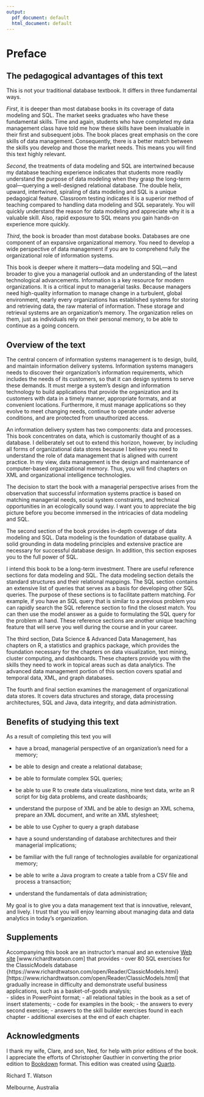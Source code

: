 ```yaml
---
output:
  pdf_document: default
  html_document: default
---
```

# Preface {.unnumbered}

## The pedagogical advantages of this text {.unnumbered}

This is not your traditional database textbook. It differs in three
fundamental ways.

*First*, it is deeper than most database books in its coverage of data
modeling and SQL. The market seeks graduates who have these fundamental
skills. Time and again, students who have completed my data management
class have told me how these skills have been invaluable in their first
and subsequent jobs. The book places great emphasis on the
core skills of data management. Consequently, there is a
better match between the skills you develop and those the market
needs. This means you will find this text highly relevant.

*Second*, the treatments of data modeling and SQL are intertwined
because my database teaching experience indicates that students more
readily understand the purpose of data modeling when they grasp the
long-term goal---querying a well-designed relational database. The
double helix, upward, intertwined, spiraling of data modeling and SQL is
a unique pedagogical feature. Classroom testing indicates it is a
superior method of teaching compared to handling data modeling and SQL
separately. You will quickly understand the reason for data modeling and
appreciate why it is a valuable skill. Also, rapid exposure to SQL means
you gain hands-on experience more quickly.

*Third*, the book is broader than most database books. Databases are one
component of an expansive organizational memory. You need to develop a wide perspective of data management if you are to comprehend fully the organizational role of information
systems.

This book is deeper where it matters---data modeling and
SQL---and broader to give you a managerial outlook and an
understanding of the latest technological advancements. Information is a
key resource for modern organizations. It is a critical input to
managerial tasks. Because managers need high-quality information to
manage change in a turbulent, global environment, nearly every organizations
has established systems for storing and retrieving data, the raw
material of information. These storage and retrieval systems are an
organization's memory. The organization relies on them, just as
individuals rely on their personal memory, to be able to continue as a
going concern.

## Overview of the text {.unnumbered}

The central concern of information systems management is to design,
build, and maintain information delivery systems. Information systems
managers needs to discover their organization's information
requirements, which includes the needs of its customers, so that it can
design systems to serve these demands. It must merge a system's design
and information technology to build applications that provide the
organization and its customers with data in a timely manner, appropriate
formats, and at convenient locations. Furthermore, it must manage
applications so they evolve to meet changing needs, continue to operate
under adverse conditions, and are protected from unauthorized access.

An information delivery system has two components: data and processes.
This book concentrates on data, which is customarily thought of as a
database. I deliberately set out to extend this horizon, however, by
including all forms of organizational data stores because I believe
you need to understand the role of data management that is aligned
with current practice. In my view, data management is the design and
maintenance of computer-based organizational memory. Thus, you will find
chapters on XML and organizational intelligence technologies.

The decision to start the book with a managerial perspective arises from
the observation that successful information systems practice is based on
matching managerial needs, social system constraints, and technical
opportunities in an ecologically sound way. I want you to appreciate
the big picture before you become immersed in the intricacies of data
modeling and SQL.

The second section of the book provides in-depth coverage of data
modeling and SQL. Data modeling is the foundation of database quality. A
solid grounding in data modeling principles and extensive practice are
necessary for successful database design. In addition, this section
exposes you to the full power of SQL.

I intend this book to be a long-term investment. There are useful
reference sections for data modeling and SQL. The data modeling section
details the standard structures and their relational mappings. The SQL
section contains an extensive list of queries that serves as a basis for
developing other SQL queries. The purpose of these sections is to
facilitate pattern matching. For example, if you have an SQL query
that is similar to a previous problem you can rapidly search the SQL
reference section to find the closest match. You can then use
the model answer as a guide to formulating the SQL query for the problem
at hand. These reference sections are another unique teaching feature
that will serve you well during the course and in your career.

The third section, Data Science & Advanced Data Management, has chapters on R, a statistics and graphics package,
which provides the foundation necessary for the chapters on data
visualization, text mining, cluster computing, and dashboards. These
chapters provide you with the skills they need to work in
topical areas such as data analytics. The  advanced data management portion of this section covers spatial and temporal data, XML, and graph databases.

The fourth and final section examines the management of organizational
data stores. It covers data structures and storage, data processing
architectures, SQL and Java, data integrity, and data administration.

## Benefits of studying this text {.unnumbered}

As a result of completing this text you will

-   have a broad, managerial perspective of an organization's need for a
    memory;

-   be able to design and create a relational database;

-   be able to formulate complex SQL queries;

-   be able to use R to create data visualizations, mine text data,
    write an R script for big data problems, and create dashboards;

-   understand the purpose of XML and be able to design an XML schema,
    prepare an XML document, and write an XML stylesheet;

-   be able to use Cypher to query a graph database

-   have a sound understanding of database architectures and their
    managerial implications;

-   be familiar with the full range of technologies available for
    organizational memory;

-   be able to write a Java program to create a table from a CSV file
    and process a transaction;

-   understand the fundamentals of data administration;

My goal is to give you a data management text that is innovative,
relevant, and lively. I trust that you will enjoy learning about
managing data and data analytics in today's organization.

## Supplements {.unnumbered}

Accompanying this book are an instructor's manual and an extensive [Web
site](https://www.richardtwatson.com/open/) [www.richardtwatson.com] that provides
-   over 80 SQL exercises for the ClassicModels database  {https://www.richardtwatson.com/open/Reader/ClassicModels.html}  [https://www.richardtwatson.com/open/Reader/ClassicModels.html] that gradually increase in difficulty and demonstrate useful business applications, such as a basket-of-goods analysis;  
-   slides in PowerPoint format;
-   all relational tables in the book as a set of insert statements;
-   code for examples in the book;
-   the answers to every second exercise;
-   answers to the skill builder exercises found in each chapter
-   additional exercises at the end of each chapter.

## Acknowledgments {.unnumbered}

I thank my wife, Clare, and son, Ned, for help with prior editions of
the book. I appreciate the efforts of Christopher Gauthier in converting
the prior edition to [Bookdown](https://bookdown.org) format. This edition was created using [Quarto](https://quarto.org).

Richard T. Watson

Melbourne, Australia

\newpage
\setcounter{tocdepth}{1}
\tableofcontents
\newpage
